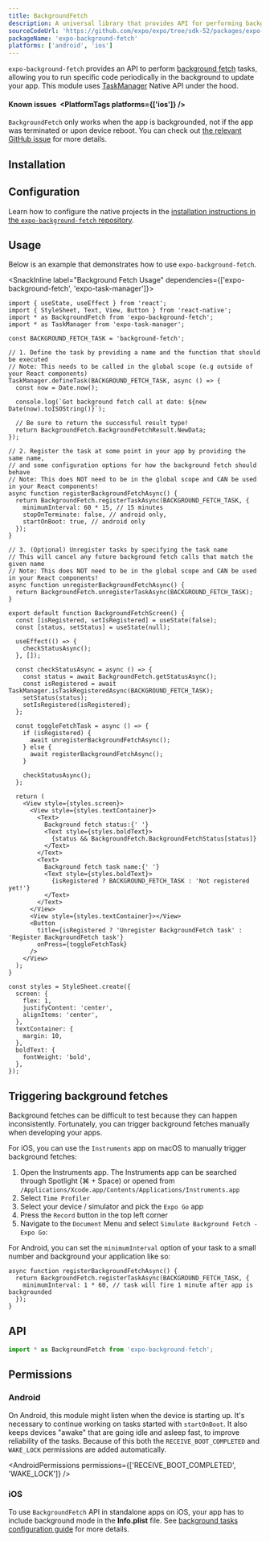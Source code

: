 ```yaml
---
title: BackgroundFetch
description: A universal library that provides API for performing background fetch tasks.
sourceCodeUrl: 'https://github.com/expo/expo/tree/sdk-52/packages/expo-background-fetch'
packageName: 'expo-background-fetch'
platforms: ['android', 'ios']
---
```



`expo-background-fetch` provides an API to perform [background fetch](https://developer.apple.com/documentation/uikit/core_app/managing_your_app_s_life_cycle/preparing_your_app_to_run_in_the_background/updating_your_app_with_background_app_refresh) tasks, allowing you to run specific code periodically in the background to update your app. This module uses [TaskManager](task-manager.mdx) Native API under the hood.

#### Known issues&ensp;<PlatformTags platforms={['ios']} />

`BackgroundFetch` only works when the app is backgrounded, not if the app was terminated or upon device reboot.
You can check out [the relevant GitHub issue](https://github.com/expo/expo/issues/3582) for more details.

## Installation

<APIInstallSection />

## Configuration

<ConfigReactNative>

Learn how to configure the native projects in the [installation instructions in the `expo-background-fetch` repository](https://github.com/expo/expo/tree/main/packages/expo-background-fetch#installation-in-bare-react-native-projects).

</ConfigReactNative>

## Usage

Below is an example that demonstrates how to use `expo-background-fetch`.

<SnackInline label="Background Fetch Usage" dependencies={['expo-background-fetch', 'expo-task-manager']}>

```tsx
import { useState, useEffect } from 'react';
import { StyleSheet, Text, View, Button } from 'react-native';
import * as BackgroundFetch from 'expo-background-fetch';
import * as TaskManager from 'expo-task-manager';

const BACKGROUND_FETCH_TASK = 'background-fetch';

// 1. Define the task by providing a name and the function that should be executed
// Note: This needs to be called in the global scope (e.g outside of your React components)
TaskManager.defineTask(BACKGROUND_FETCH_TASK, async () => {
  const now = Date.now();

  console.log(`Got background fetch call at date: ${new Date(now).toISOString()}`);

  // Be sure to return the successful result type!
  return BackgroundFetch.BackgroundFetchResult.NewData;
});

// 2. Register the task at some point in your app by providing the same name,
// and some configuration options for how the background fetch should behave
// Note: This does NOT need to be in the global scope and CAN be used in your React components!
async function registerBackgroundFetchAsync() {
  return BackgroundFetch.registerTaskAsync(BACKGROUND_FETCH_TASK, {
    minimumInterval: 60 * 15, // 15 minutes
    stopOnTerminate: false, // android only,
    startOnBoot: true, // android only
  });
}

// 3. (Optional) Unregister tasks by specifying the task name
// This will cancel any future background fetch calls that match the given name
// Note: This does NOT need to be in the global scope and CAN be used in your React components!
async function unregisterBackgroundFetchAsync() {
  return BackgroundFetch.unregisterTaskAsync(BACKGROUND_FETCH_TASK);
}

export default function BackgroundFetchScreen() {
  const [isRegistered, setIsRegistered] = useState(false);
  const [status, setStatus] = useState(null);

  useEffect(() => {
    checkStatusAsync();
  }, []);

  const checkStatusAsync = async () => {
    const status = await BackgroundFetch.getStatusAsync();
    const isRegistered = await TaskManager.isTaskRegisteredAsync(BACKGROUND_FETCH_TASK);
    setStatus(status);
    setIsRegistered(isRegistered);
  };

  const toggleFetchTask = async () => {
    if (isRegistered) {
      await unregisterBackgroundFetchAsync();
    } else {
      await registerBackgroundFetchAsync();
    }

    checkStatusAsync();
  };

  return (
    <View style={styles.screen}>
      <View style={styles.textContainer}>
        <Text>
          Background fetch status:{' '}
          <Text style={styles.boldText}>
            {status && BackgroundFetch.BackgroundFetchStatus[status]}
          </Text>
        </Text>
        <Text>
          Background fetch task name:{' '}
          <Text style={styles.boldText}>
            {isRegistered ? BACKGROUND_FETCH_TASK : 'Not registered yet!'}
          </Text>
        </Text>
      </View>
      <View style={styles.textContainer}></View>
      <Button
        title={isRegistered ? 'Unregister BackgroundFetch task' : 'Register BackgroundFetch task'}
        onPress={toggleFetchTask}
      />
    </View>
  );
}

const styles = StyleSheet.create({
  screen: {
    flex: 1,
    justifyContent: 'center',
    alignItems: 'center',
  },
  textContainer: {
    margin: 10,
  },
  boldText: {
    fontWeight: 'bold',
  },
});
```

</SnackInline>

## Triggering background fetches

Background fetches can be difficult to test because they can happen inconsistently. Fortunately, you can trigger background fetches manually when developing your apps.

For iOS, you can use the `Instruments` app on macOS to manually trigger background fetches:

1. Open the Instruments app. The Instruments app can be searched through Spotlight (⌘ + Space) or opened from `/Applications/Xcode.app/Contents/Applications/Instruments.app`
2. Select `Time Profiler`
3. Select your device / simulator and pick the `Expo Go` app
4. Press the `Record` button in the top left corner
5. Navigate to the `Document` Menu and select `Simulate Background Fetch - Expo Go`:

<ContentSpotlight
  alt="Xcode Menu with Simulate Background Fetch option"
  src="/static/images/simulate-background-fetch-instruments.png"
/>

For Android, you can set the `minimumInterval` option of your task to a small number and background your application like so:

```tsx
async function registerBackgroundFetchAsync() {
  return BackgroundFetch.registerTaskAsync(BACKGROUND_FETCH_TASK, {
    minimumInterval: 1 * 60, // task will fire 1 minute after app is backgrounded
  });
}
```

## API

```js
import * as BackgroundFetch from 'expo-background-fetch';
```

<APISection packageName="expo-background-fetch" apiName="BackgroundFetch" />

## Permissions

### Android

On Android, this module might listen when the device is starting up. It's necessary to continue working on tasks started with `startOnBoot`. It also keeps devices "awake" that are going idle and asleep fast, to improve reliability of the tasks. Because of this both the `RECEIVE_BOOT_COMPLETED` and `WAKE_LOCK` permissions are added automatically.

<AndroidPermissions permissions={['RECEIVE_BOOT_COMPLETED', 'WAKE_LOCK']} />

### iOS

To use `BackgroundFetch` API in standalone apps on iOS, your app has to include background mode in the **Info.plist** file. See [background tasks configuration guide](task-manager.mdx#configuration-for-standalone-apps) for more details.
